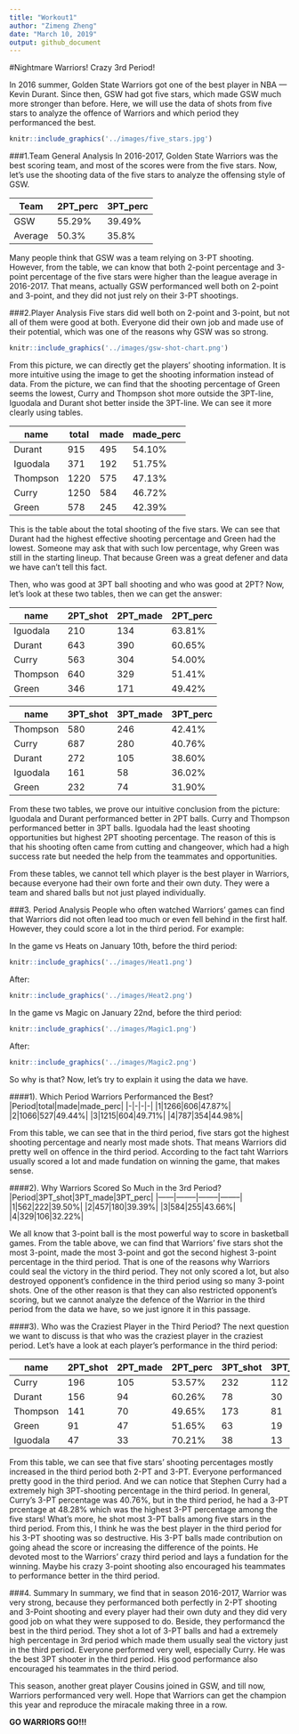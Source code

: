 ```yaml
---
title: "Workout1"
author: "Zimeng Zheng"
date: "March 10, 2019"
output: github_document
---
```

#Nightmare Warriors! Crazy 3rd Period!

In 2016 summer, Golden State Warriors got one of the best player in NBA --- Kevin Durant. Since then, GSW had got five stars, which made GSW much more stronger than before. Here, we will use the data of shots from five stars to analyze the offence of Warriors and which period they performanced the best.

```r
knitr::include_graphics('../images/five_stars.jpg')
```

###1.Team General Analysis
In 2016-2017, Golden State Warriors was the best scoring team, and most of the scores were from the five stars. Now, let's use the shooting data of the five stars to analyze the offensing style of GSW.

|Team|2PT_perc|3PT_perc|
|-|-|-|
|GSW|55.29%|39.49%|
|Average|50.3%|35.8%|

Many people think that GSW was a team relying on 3-PT shooting. However, from the table, we can know that both 2-point percentage and 3-point percentage of the five stars were higher than the league average in 2016-2017. That means, actually GSW performanced well both on 2-point and 3-point, and they did not just rely on their 3-PT shootings.

###2.Player Analysis
Five stars did well both on 2-point and 3-point, but not all of them were good at both. Everyone did their own job and made use of their potential, which was one of the reasons why GSW was so strong.

```r
knitr::include_graphics('../images/gsw-shot-chart.png')
```

From this picture, we can directly get the players' shooting information. It is more intuitive using the image to get the shooting information instead of data. From the picture, we can find that the shooting percentage of Green seems the lowest, Curry and Thompson shot more outside the 3PT-line, Iguodala and Durant shot better inside the 3PT-line. We can see it more clearly using tables.

|name|total|made|made_perc|
|----|--------|--------|-|
|Durant|915|495|54.10%|
|Iguodala|371|192|51.75%|
|Thompson|1220|575|47.13%|
|Curry|1250|584|46.72%|
|Green|578|245|42.39%|

This is the table about the total shooting of the five stars. We can see that Durant had the highest effective shooting percentage and Green had the lowest. Someone may ask that with such low percentage, why Green was still in the starting lineup. That because Green was a great defener and data we have can't tell this fact.

Then, who was good at 3PT ball shooting and who was good at 2PT? Now, let's look at these two tables, then we can get the answer:

|name|2PT_shot|2PT_made|2PT_perc|
|----|--------|--------|--------|
|Iguodala|210|134|63.81%|
|Durant|643|390|60.65%|
|Curry|563|304|54.00%|
|Thompson|640|329|51.41%|
|Green|346|171|49.42%|

|name|3PT_shot|3PT_made|3PT_perc|
|----|--------|--------|--------|
|Thompson|580|246|42.41%|
|Curry|687|280|40.76%|
|Durant|272|105|38.60%|
|Iguodala|161|58|36.02%|
|Green|232|74|31.90%|

From these two tables, we prove our intuitive conclusion from the picture: Iguodala and Durant performanced better in 2PT balls. Curry and Thompson performanced better in 3PT balls. Iguodala had the least shooting opportunities but highest 2PT shooting percentage. The reason of this is that his shooting often came from cutting and changeover, which had a high success rate but needed the help from the teammates and opportunities.

From these tables, we cannot tell which player is the best player in Warriors, because everyone had their own forte and their own duty. They were a team and shared balls but not just played individually.

###3. Period Analysis
People who often watched Warriors' games can find that Warriors did not often lead too much or even fell behind in the first half. However, they could score a lot in the third period. For example:

In the game vs Heats on January 10th, before the third period:

```r
knitr::include_graphics('../images/Heat1.png')
```

After:

```r
knitr::include_graphics('../images/Heat2.png')
```

In the game vs Magic on January 22nd, before the third period:
```r
knitr::include_graphics('../images/Magic1.png')
```

After:
```r
knitr::include_graphics('../images/Magic2.png')
```

So why is that? Now, let's try to explain it using the data we have.

####1). Which Period Warriors Performanced the Best?
|Period|total|made|made_perc|
|-|-|-|-|
|1|1266|606|47.87%|
|2|1066|527|49.44%|
|3|1215|604|49.71%|
|4|787|354|44.98%|

From this table, we can see that in the third period, five stars got the highest shooting percentage and nearly most made shots. That means Warriors did pretty well on offence in the third period. According to the fact taht Warriors usually scored a lot and made fundation on winning the game, that makes sense.

####2). Why Warriors Scored So Much in the 3rd Period?
|Period|3PT_shot|3PT_made|3PT_perc|
|------|--------|--------|--------|
|1|562|222|39.50%|
|2|457|180|39.39%|
|3|584|255|43.66%|
|4|329|106|32.22%|

We all know that 3-point ball is the most powerful way to score in basketball games. From the table above, we can find that Warriors' five stars shot the most 3-point, made the most 3-point and got the second highest 3-point percentage in the third period. That is one of the reasons why Warriors could seal the victory in the third period. They not only scored a lot, but also destroyed opponent's confidence in the third period using so many 3-point shots. One of the other reason is that they can also restricted opponent's scoring, but we cannot analyze the defence of the Warrior in the third period from the data we have, so we just ignore it in this passage.

####3). Who was the Craziest Player in the Third Period?
The next question we want to discuss is that who was the craziest player in the craziest period. Let's have a look at each player's performance in the third period:

|name|2PT_shot|2PT_made|2PT_perc|3PT_shot|3PT_made|3PT_perc|
|----|--------|--------|--------|--------|--------|--------|
|Curry|196|105|53.57%|232|112|48.28%|
|Durant|156|94|60.26%|78|30|38.46%|
|Thompson|141|70|49.65%|173|81|46.82%|
|Green|91|47|51.65%|63|19|30.16%|
|Iguodala|47|33|70.21%|38|13|34.21%|

From this table, we can see that five stars' shooting percentages mostly increased in the third period both 2-PT and 3-PT. Everyone performanced pretty good in the third period. And we can notice that Stephen Curry had a extremely high 3PT-shooting percentage in the third period. In general, Curry's 3-PT percentage was 40.76%, but in the third period, he had a 3-PT prcentage at 48.28% which was the highest 3-PT percentage among the five stars! What's more, he shot most 3-PT balls among five stars in the third period. From this, I think he was the best player in the third period for his 3-PT shooting was so destructive. His 3-PT balls made contribution on going ahead the score or increasing the difference of the points. He devoted most to the Warriors' crazy third period and lays a fundation for the winning. Maybe his crazy 3-point shooting also encouraged his teammates to performance better in the third period.

###4. Summary
In summary, we find that in season 2016-2017, Warrior was very strong, because they performanced both perfectly in 2-PT shooting and 3-Point shooting and every player had their own duty and they did very good job on what they were supposed to do. Beside, they performancd the best in the third period. They shot a lot of 3-PT balls and had a extremely high percentage in 3rd period which made them usually seal the victory just in the third period. Everyone performed very well, especially Curry. He was the best 3PT shooter in the third period. His good performance also encouraged his teammates in the third period.

This season, another great player Cousins joined in GSW, and till now, Warriors performanced very well. Hope that Warriors can get the champion this year and reproduce the miracale making three in a row. 

**GO WARRIORS GO!!!**
